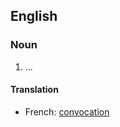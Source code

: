 ==English==
===Noun===
{{en-noun}}
#...

====Translation====
{{top}}
*French: [[convocation]] {{f}}
{{bottom}}